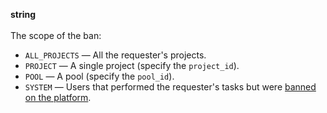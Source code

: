 **string**<br/><br/>The scope of the ban:

- `ALL_PROJECTS` — All the requester's projects.
- `PROJECT` — A single project (specify the `project_id`).
- `POOL` — A pool (specify the `pool_id`).
- `SYSTEM` — Users that performed the requester's tasks but were [banned on the platform](/docs-new/guide/ban#ban__ban-platform).
